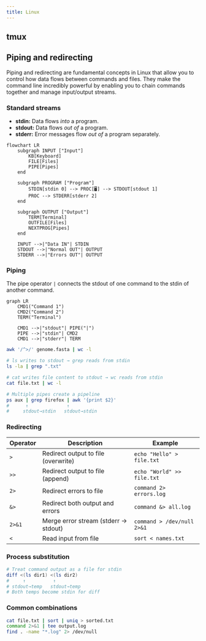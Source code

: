 ```yaml
---
title: Linux
---
```


## tmux

## Piping and redirecting

Piping and redirecting are fundamental concepts in Linux that allow you to control how data flows between commands and files. They make the command line incredibly powerful by enabling you to chain commands together and manage input/output streams.

### Standard streams

- **stdin:** Data flows *into* a program.
- **stdout:** Data flows *out of* a program.
- **stderr:** Error messages flow *out of* a program separately.

```mermaid
flowchart LR
    subgraph INPUT ["Input"]
        KB[Keyboard]
        FILE[Files]
        PIPE[Pipes]
    end
    
    subgraph PROGRAM ["Program"]
        STDIN[stdin 0] --> PROC[🖥️] --> STDOUT[stdout 1]
        PROC --> STDERR[stderr 2]
    end
    
    subgraph OUTPUT ["Output"]
        TERM[Terminal]
        OUTFILE[Files]
        NEXTPROG[Pipes]
    end
    
    INPUT -->|"Data IN"| STDIN
    STDOUT -->|"Normal OUT"| OUTPUT
    STDERR -->|"Errors OUT"| OUTPUT
```


### Piping

The pipe operator `|` connects the stdout of one command to the stdin of another command.

```mermaid
graph LR
    CMD1("Command 1")
    CMD2("Command 2")
    TERM("Terminal")
    
    CMD1 -->|"stdout"| PIPE("|")
    PIPE -->|"stdin"| CMD2
    CMD1 -->|"stderr"| TERM
```

```sh "|" title="Counting entries in a FASTA file"
awk '/^>/' genome.fasta | wc -l
```

```sh "|"
# ls writes to stdout → grep reads from stdin
ls -la | grep ".txt"

# cat writes file content to stdout → wc reads from stdin
cat file.txt | wc -l

# Multiple pipes create a pipeline
ps aux | grep firefox | awk '{print $2}'
#      ↑              ↑
#     stdout→stdin   stdout→stdin
```

### Redirecting

| Operator | Description | Example |
|----------|-------------|---------|
| `>` | Redirect output to file (overwrite) | `echo "Hello" > file.txt` |
| `>>` | Redirect output to file (append) | `echo "World" >> file.txt` |
| `2>` | Redirect errors to file | `command 2> errors.log` |
| `&>` | Redirect both output and errors | `command &> all.log` |
| `2>&1` | Merge error stream (stderr → stdout) | `command > /dev/null 2>&1` |
| `<` | Read input from file | `sort < names.txt` |

### Process substitution

```sh /(<\([^)]*\))/
# Treat command output as a file for stdin
diff <(ls dir1) <(ls dir2)
#     ↑          ↑
# stdout→temp   stdout→temp
# Both temps become stdin for diff
```

### Common combinations

```sh "|" ">" "2>" "2>&1"
cat file.txt | sort | uniq > sorted.txt
command 2>&1 | tee output.log
find . -name "*.log" 2> /dev/null
```
